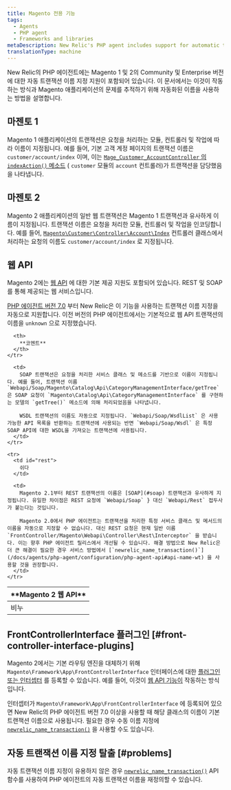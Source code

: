 ```yaml
---
title: Magento 전용 기능
tags:
  - Agents
  - PHP agent
  - Frameworks and libraries
metaDescription: New Relic's PHP agent includes support for automatic transaction naming for the Community and Enterprise editions of Magento 1 and 2.
translationType: machine
---
```


New Relic의 PHP 에이전트에는 Magento 1 및 2의 Community 및 Enterprise 버전에 대한 자동 트랜잭션 이름 지정 지원이 포함되어 있습니다. 이 문서에서는 이것이 작동하는 방식과 Magento 애플리케이션의 문제를 추적하기 위해 자동화된 이름을 사용하는 방법을 설명합니다.

## 마젠토 1

Magento 1 애플리케이션의 트랜잭션은 요청을 처리하는 모듈, 컨트롤러 및 작업에 따라 이름이 지정됩니다. 예를 들어, 기본 고객 계정 페이지의 트랜잭션 이름은 `customer/account/index` 이며, 이는 [`Mage_Customer_AccountController` 의 `indexAction()` 메소드](https://github.com/OpenMage/magento-mirror/blob/1.9.3.2/app/code/core/Mage/Customer/controllers/AccountController.php#L109-L120) ( `customer` 모듈의 `account` 컨트롤러)가 트랜잭션을 담당했음을 나타냅니다.

## 마젠토 2

Magento 2 애플리케이션의 일반 웹 트랜잭션은 Magento 1 트랜잭션과 유사하게 이름이 지정됩니다. 트랜잭션 이름은 요청을 처리한 모듈, 컨트롤러 및 작업을 인코딩합니다. 예를 들어, [`Magento\Customer\Controller\Account\Index`](https://github.com/magento/magento2/blob/2.1.4/app/code/Magento/Customer/Controller/Account/Index.php) 컨트롤러 클래스에서 처리하는 요청의 이름도 `customer/account/index` 로 지정됩니다.

## 웹 API

Magento 2에는 [웹 API](http://devdocs.magento.com/guides/v2.1/get-started/bk-get-started-api.html) 에 대한 기본 제공 지원도 포함되어 있습니다. REST 및 SOAP를 통해 제공되는 웹 서비스입니다.

[PHP 에이전트 버전 7.0](/docs/release-notes/agent-release-notes/php-release-notes/php-agent-700186) 부터 New Relic은 이 기능을 사용하는 트랜잭션 이름 지정을 자동으로 지원합니다. 이전 버전의 PHP 에이전트에서는 기본적으로 웹 API 트랜잭션의 이름을 `unknown` 으로 지정했습니다.

<table>
  <thead>
    <tr>
      <th style={{ width: "150px" }}>
        **Magento 2 웹 API**
      </th>

      <th>
        **코멘트**
      </th>
    </tr>
  </thead>

  <tbody>
    <tr>
      <td id="soap">
        비누
      </td>

      <td>
        SOAP 트랜잭션은 요청을 처리한 서비스 클래스 및 메소드를 기반으로 이름이 지정됩니다. 예를 들어, 트랜잭션 이름 `Webapi/Soap/Magento\Catalog\Api\CategoryManagementInterface/getTree` 은 SOAP 요청이 `Magento\Catalog\Api\CategoryManagementInterface` 를 구현하는 모델의 `getTree()` 메소드에 의해 처리되었음을 나타냅니다.

        WSDL 트랜잭션의 이름도 자동으로 지정됩니다. `Webapi/Soap/WsdlList` 은 사용 가능한 API 목록을 반환하는 트랜잭션에 사용되는 반면 `Webapi/Soap/Wsdl` 은 특정 SOAP API에 대한 WSDL을 가져오는 트랜잭션에 사용됩니다.
      </td>
    </tr>

    <tr>
      <td id="rest">
        쉬다
      </td>

      <td>
        Magento 2.1부터 REST 트랜잭션의 이름은 [SOAP](#soap) 트랜잭션과 유사하게 지정됩니다. 유일한 차이점은 REST 요청에 `Webapi/Soap` } 대신 `Webapi/Rest` 접두사가 붙는다는 것입니다.

        Magento 2.0에서 PHP 에이전트는 트랜잭션을 처리한 특정 서비스 클래스 및 메서드의 이름을 자동으로 지정할 수 없습니다. 대신 REST 요청은 현재 일반 이름 `FrontController/Magento\Webapi\Controller\Rest\Interceptor` 을 받습니다. 이는 향후 PHP 에이전트 릴리스에서 개선될 수 있습니다. 해결 방법으로 New Relic은 더 큰 해결이 필요한 경우 서비스 방법에서 [`newrelic_name_transaction()`](/docs/agents/php-agent/configuration/php-agent-api#api-name-wt) 을 사용할 것을 권장합니다.
      </td>
    </tr>
  </tbody>
</table>

## FrontControllerInterface 플러그인 [#front-controller-interface-plugins]

Magento 2에서는 기본 라우팅 엔진을 대체하기 위해 `Magento\Framework\App\FrontControllerInterface` 인터페이스에 대한 [플러그인 또는 인터셉터](http://devdocs.magento.com/guides/v2.1/extension-dev-guide/plugins.html) 를 등록할 수 있습니다. 예를 들어, 이것이 [웹 API 기능이](#web-apis) 작동하는 방식입니다.

인터셉터가 `Magento\Framework\App\FrontControllerInterface` 에 등록되어 있으면 New Relic의 PHP 에이전트 버전 7.0 이상을 사용할 때 해당 클래스의 이름이 기본 트랜잭션 이름으로 사용됩니다. 필요한 경우 수동 이름 지정에 [`newrelic_name_transaction()`](/docs/agents/php-agent/configuration/php-agent-api#api-name-wt) 을 사용할 수도 있습니다.

## 자동 트랜잭션 이름 지정 탈출 [#problems]

자동 트랜잭션 이름 지정이 유용하지 않은 경우 [`newrelic_name_transaction()`](/docs/agents/php-agent/configuration/php-agent-api#api-name-wt) API 함수를 사용하여 PHP 에이전트의 자동 트랜잭션 이름을 재정의할 수 있습니다.